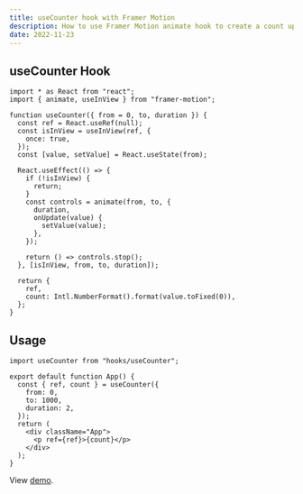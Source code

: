 ```yaml
---
title: useCounter hook with Framer Motion
description: How to use Framer Motion animate hook to create a count up/down effect when in view.
date: 2022-11-23
---
```


## useCounter Hook

```tsx
import * as React from "react";
import { animate, useInView } from "framer-motion";

function useCounter({ from = 0, to, duration }) {
  const ref = React.useRef(null);
  const isInView = useInView(ref, {
    once: true,
  });
  const [value, setValue] = React.useState(from);

  React.useEffect(() => {
    if (!isInView) {
      return;
    }
    const controls = animate(from, to, {
      duration,
      onUpdate(value) {
        setValue(value);
      },
    });

    return () => controls.stop();
  }, [isInView, from, to, duration]);

  return {
    ref,
    count: Intl.NumberFormat().format(value.toFixed(0)),
  };
}
```

## Usage

```tsx
import useCounter from "hooks/useCounter";

export default function App() {
  const { ref, count } = useCounter({
    from: 0,
    to: 1000,
    duration: 2,
  });
  return (
    <div className="App">
      <p ref={ref}>{count}</p>
    </div>
  );
}
```

View [demo](https://codesandbox.io/s/usecounter-hook-2wbwki?file=/src/App.js).
